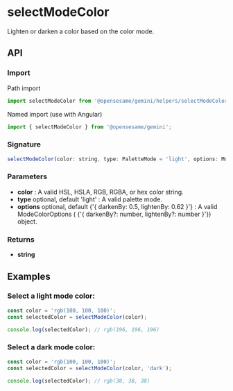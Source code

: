 
<Meta title="Helpers/selectModeColor" />

<h1>selectModeColor</h1>

Lighten or darken a color based on the color mode.

<h2>API</h2>

<h3>Import</h3>

Path import

```javascript
import selectModeColor from '@opensesame/gemini/helpers/selectModeColor';
```

Named import (use with Angular)

```javascript
import { selectModeColor } from '@opensesame/gemini';
```

<h3>Signature</h3>

```javascript
selectModeColor(color: string, type: PaletteMode = 'light', options: ModeColorOptions = {}): string
```

<h3>Parameters</h3>

<ul>
  <li>
    <strong>color</strong> : A valid HSL, HSLA, RGB, RGBA, or hex color string.
  </li>
  <li>
    <strong>type</strong> optional, default 'light' : A valid palette mode.
  </li>
  <li>
    <strong>options</strong> optional, default {'{ darkenBy: 0.5, lightenBy: 0.62 }'} : A valid ModeColorOptions (
    {'{ darkenBy?: number, lightenBy?: number }'}) object.
  </li>
</ul>

<h3>Returns</h3>

<ul>
  <li>
    <strong>string</strong>
  </li>
</ul>

<h2>Examples</h2>

<h3>Select a light mode color:</h3>

```javascript
const color = 'rgb(100, 100, 100)';
const selectedColor = selectModeColor(color);

console.log(selectedColor); // rgb(196, 196, 196)
```

<h3>Select a dark mode color:</h3>

```javascript
const color = 'rgb(100, 100, 100)';
const selectedColor = selectModeColor(color, 'dark');

console.log(selectedColor); // rgb(38, 38, 38)
```
